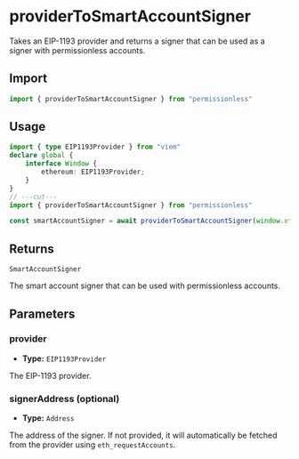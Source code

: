 
<VersionWarning version="0.1" />

# providerToSmartAccountSigner

Takes an EIP-1193 provider and returns a signer that can be used as a signer with permissionless accounts.

## Import

```ts twoslash
import { providerToSmartAccountSigner } from "permissionless"
```

## Usage

```ts twoslash
import { type EIP1193Provider } from "viem"
declare global {
    interface Window {
        ethereum: EIP1193Provider;
    }
}
// ---cut---
import { providerToSmartAccountSigner } from "permissionless"

const smartAccountSigner = await providerToSmartAccountSigner(window.ethereum)
```

## Returns

`SmartAccountSigner`

The smart account signer that can be used with permissionless accounts.

## Parameters

### provider

- **Type:** `EIP1193Provider`

The EIP-1193 provider.

### signerAddress (optional)

- **Type:** `Address`

The address of the signer. If not provided, it will automatically be fetched from the provider using `eth_requestAccounts`.